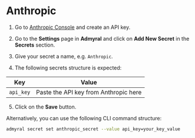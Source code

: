 # Anthropic

1. Go to [Anthropic Console](https://console.anthropic.com/) and create an API key.

2. Go to the **Settings** page in **Admyral** and click on **Add New Secret** in the **Secrets** section.

3. Give your secret a name, e.g. `Anthropic`.

4. The following secrets structure is expected:

| Key       | Value                                 |
| --------- | ------------------------------------- |
| `api_key` | Paste the API key from Anthropic here |

5. Click on the **Save** button.

Alternatively, you can use the following CLI command structure:

```bash
admyral secret set anthropic_secret --value api_key=your_key_value
```
